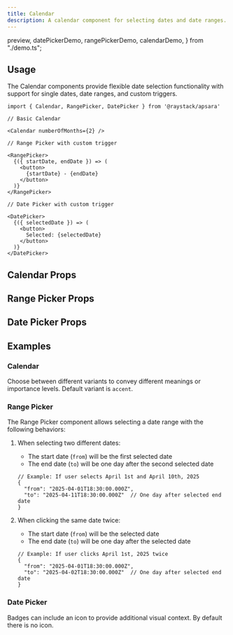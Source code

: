 ```yaml
---
title: Calendar
description: A calendar component for selecting dates and date ranges.
---
```


  preview,
  datePickerDemo,
  rangePickerDemo,
  calendarDemo,
} from "./demo.ts";

<Demo data={preview} />

## Usage

The Calendar components provide flexible date selection functionality with support for single dates, date ranges, and custom triggers.

```tsx
import { Calendar, RangePicker, DatePicker } from '@raystack/apsara'

// Basic Calendar

<Calendar numberOfMonths={2} />

// Range Picker with custom trigger

<RangePicker>
  {({ startDate, endDate }) => (
    <button>
      {startDate} - {endDate}
    </button>
  )}
</RangePicker>

// Date Picker with custom trigger

<DatePicker>
  {({ selectedDate }) => (
    <button>
      Selected: {selectedDate}
    </button>
  )}
</DatePicker>
```

## Calendar Props

<auto-type-table path="./props.ts" name="CalendarProps" />

## Range Picker Props

<auto-type-table path="./props.ts" name="RangePickerProps" />

## Date Picker Props

<auto-type-table path="./props.ts" name="DatePickerProps" />

## Examples

### Calendar

Choose between different variants to convey different meanings or importance levels. Default variant is `accent`.

<Demo data={calendarDemo} />

### Range Picker

The Range Picker component allows selecting a date range with the following behaviors:

1. When selecting two different dates:
   - The start date (`from`) will be the first selected date
   - The end date (`to`) will be one day after the second selected date
   ```tsx
   // Example: If user selects April 1st and April 10th, 2025
   {
     "from": "2025-04-01T18:30:00.000Z",
     "to": "2025-04-11T18:30:00.000Z"  // One day after selected end date
   }
   ```

2. When clicking the same date twice:
   - The start date (`from`) will be the selected date
   - The end date (`to`) will be one day after the selected date
   ```tsx
   // Example: If user clicks April 1st, 2025 twice
   {
     "from": "2025-04-01T18:30:00.000Z",
     "to": "2025-04-02T18:30:00.000Z"  // One day after selected end date
   }
   ```

<Demo data={rangePickerDemo} />

### Date Picker

Badges can include an icon to provide additional visual context. By default there is no icon.

<Demo data={datePickerDemo} />
